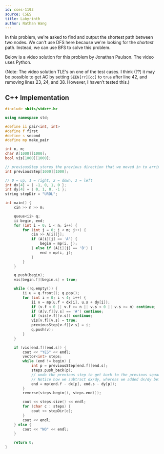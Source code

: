 ```yaml
---
id: cses-1193
source: CSES
title: Labyrinth
author: Nathan Wang
---
```


In this problem, we're asked to find and output the shortest path between two nodes. We can't use DFS here because we're looking for the _shortest_ path. Instead, we can use BFS to solve this problem.

Below is a video solution for this problem by Jonathan Paulson. The video uses Python.

<Youtube id="Xp6MwU5fGT8" />

(Note: The video solution TLE's on one of the test cases. I think (??) it may be possible to get AC by setting `SEEN[rr][cc]` to `true` after line 42, and removing lines 23, 24, and 38. However, I haven't tested this.)

## C++ Implementation

```cpp
#include <bits/stdc++.h>

using namespace std;

#define ii pair<int, int>
#define f first
#define s second
#define mp make_pair

int n, m;
char A[1000][1000];
bool vis[1000][1000];

// previousStep stores the previous direction that we moved in to arrive that this cell
int previousStep[1000][1000];

// 0 = up, 1 = right, 2 = down, 3 = left
int dx[4] = { -1, 0, 1, 0 };
int dy[4] = { 0, 1, 0, -1 };
string stepDir = "URDL";

int main() {
    cin >> n >> m;

    queue<ii> q;
    ii begin, end;
    for (int i = 0; i < n; i++) {
        for (int j = 0; j < m; j++) {
            cin >> A[i][j];
            if (A[i][j] == 'A') {
                begin = mp(i, j);
            } else if (A[i][j] == 'B') {
                end = mp(i, j);
            }
        }
    }

    q.push(begin);
    vis[begin.f][begin.s] = true;

    while (!q.empty()) {
        ii u = q.front(); q.pop();
        for (int i = 0; i < 4; i++) {
            ii v = mp(u.f + dx[i], u.s + dy[i]);
            if (v.f < 0 || v.f >= n || v.s < 0 || v.s >= m) continue;
            if (A[v.f][v.s] == '#') continue;
            if (vis[v.f][v.s]) continue;
            vis[v.f][v.s] = true;
            previousStep[v.f][v.s] = i;
            q.push(v);
        }
    }

    if (vis[end.f][end.s]) {
        cout << "YES" << endl;
        vector<int> steps;
        while (end != begin) {
            int p = previousStep[end.f][end.s];
            steps.push_back(p);
            // undo the previous step to get back to the previous square
            // Notice how we subtract dx/dy, whereas we added dx/dy before
            end = mp(end.f - dx[p], end.s - dy[p]);
        }
        reverse(steps.begin(), steps.end());

        cout << steps.size() << endl;
        for (char c : steps) {
            cout << stepDir[c];
        }
        cout << endl;
    } else {
        cout << "NO" << endl;
    }

    return 0;
}
```
